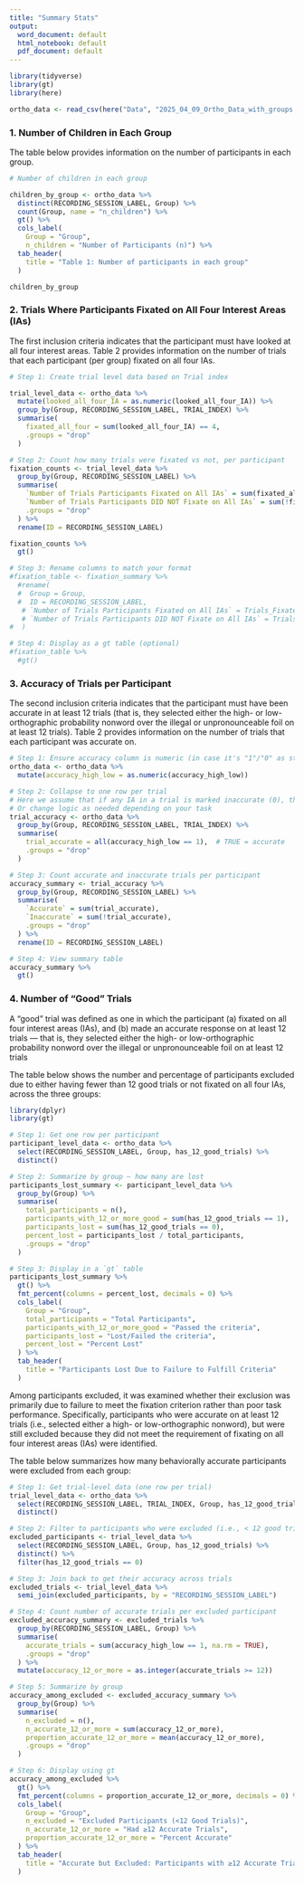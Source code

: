 ```yaml
---
title: "Summary Stats"
output:
  word_document: default
  html_notebook: default
  pdf_document: default
---
```



```r
library(tidyverse)
library(gt)
library(here)
```


```r
ortho_data <- read_csv(here("Data", "2025_04_09_Ortho_Data_with_groups.csv"))
```


### 1. Number of Children in Each Group

The table below provides information on the number of participants in each group.

```r
# Number of children in each group

children_by_group <- ortho_data %>%
  distinct(RECORDING_SESSION_LABEL, Group) %>%
  count(Group, name = "n_children") %>%
  gt() %>%
  cols_label(
    Group = "Group",
    n_children = "Number of Participants (n)") %>%
  tab_header(
    title = "Table 1: Number of participants in each group"
  )

children_by_group
```

### 2. Trials Where Participants Fixated on All Four Interest Areas (IAs)

The first inclusion criteria indicates that the participant must have looked at all four interest areas. Table 2 provides information on the number of trials that each participant (per group) fixated on all four IAs.

```r

# Step 1: Create trial level data based on Trial index

trial_level_data <- ortho_data %>%
  mutate(looked_all_four_IA = as.numeric(looked_all_four_IA)) %>%  
  group_by(Group, RECORDING_SESSION_LABEL, TRIAL_INDEX) %>%
  summarise(
    fixated_all_four = sum(looked_all_four_IA) == 4,  
    .groups = "drop"
  )

# Step 2: Count how many trials were fixated vs not, per participant
fixation_counts <- trial_level_data %>%
  group_by(Group, RECORDING_SESSION_LABEL) %>%
  summarise(
    `Number of Trials Participants Fixated on All IAs` = sum(fixated_all_four),
    `Number of Trials Participants DID NOT Fixate on All IAs` = sum(!fixated_all_four),
    .groups = "drop"
  ) %>%
  rename(ID = RECORDING_SESSION_LABEL)

fixation_counts %>%
  gt()

# Step 3: Rename columns to match your format
#fixation_table <- fixation_summary %>%
  #rename(
  #  Group = Group,
  #  ID = RECORDING_SESSION_LABEL,
   # `Number of Trials Participants Fixated on All IAs` = Trials_Fixated_All_IAs,
   # `Number of Trials Participants DID NOT Fixate on All IAs` = Trials_Not_Fixated_All_IAs
#  )

# Step 4: Display as a gt table (optional)
#fixation_table %>%
  #gt()

```

### 3. Accuracy of Trials per Participant

The second inclusion criteria indicates that the participant must have been accurate in at least 12 trials (that is, they selected either the high- or low-orthographic probability nonword over the illegal or unpronounceable foil on at least 12 trials). Table 2 provides information on the number of trials that each participant was accurate on.

```r
# Step 1: Ensure accuracy column is numeric (in case it's "1"/"0" as string)
ortho_data <- ortho_data %>%
  mutate(accuracy_high_low = as.numeric(accuracy_high_low))

# Step 2: Collapse to one row per trial
# Here we assume that if any IA in a trial is marked inaccurate (0), the whole trial is inaccurate
# Or change logic as needed depending on your task
trial_accuracy <- ortho_data %>%
  group_by(Group, RECORDING_SESSION_LABEL, TRIAL_INDEX) %>%
  summarise(
    trial_accurate = all(accuracy_high_low == 1),  # TRUE = accurate
    .groups = "drop"
  )

# Step 3: Count accurate and inaccurate trials per participant
accuracy_summary <- trial_accuracy %>%
  group_by(Group, RECORDING_SESSION_LABEL) %>%
  summarise(
    `Accurate` = sum(trial_accurate),
    `Inaccurate` = sum(!trial_accurate),
    .groups = "drop"
  ) %>%
  rename(ID = RECORDING_SESSION_LABEL)

# Step 4: View summary table
accuracy_summary %>%
  gt()

```


### 4. Number of "Good" Trials

A “good” trial was defined as one in which the participant (a) fixated on all four interest areas (IAs), and (b) made an accurate response on at least 12 trials — that is, they selected either the high- or low-orthographic probability nonword over the illegal or unpronounceable foil on at least 12 trials

The table below shows the number and percentage of participants excluded due to either having fewer than 12 good trials or not fixated on all four IAs, across the three groups:

```r
library(dplyr)
library(gt)

# Step 1: Get one row per participant
participant_level_data <- ortho_data %>%
  select(RECORDING_SESSION_LABEL, Group, has_12_good_trials) %>%
  distinct()

# Step 2: Summarize by group — how many are lost
participants_lost_summary <- participant_level_data %>%
  group_by(Group) %>%
  summarise(
    total_participants = n(),
    participants_with_12_or_more_good = sum(has_12_good_trials == 1),
    participants_lost = sum(has_12_good_trials == 0),
    percent_lost = participants_lost / total_participants,
    .groups = "drop"
  )

# Step 3: Display in a `gt` table
participants_lost_summary %>%
  gt() %>%
  fmt_percent(columns = percent_lost, decimals = 0) %>%
  cols_label(
    Group = "Group",
    total_participants = "Total Participants",
    participants_with_12_or_more_good = "Passed the criteria",
    participants_lost = "Lost/Failed the criteria",
    percent_lost = "Percent Lost"
  ) %>%
  tab_header(
    title = "Participants Lost Due to Failure to Fulfill Criteria"
  )

```

Among participants excluded, it was examined whether their exclusion was primarily due to failure to meet the fixation criterion rather than poor task performance. Specifically, participants who were accurate on at least 12 trials (i.e., selected either a high- or low-orthographic nonword), but were still excluded because they did not meet the requirement of fixating on all four interest areas (IAs) were identified.

The table below summarizes how many behaviorally accurate participants were excluded from each group:

```r

# Step 1: Get trial-level data (one row per trial)
trial_level_data <- ortho_data %>%
  select(RECORDING_SESSION_LABEL, TRIAL_INDEX, Group, has_12_good_trials, accuracy_high_low) %>%
  distinct()

# Step 2: Filter to participants who were excluded (i.e., < 12 good trials)
excluded_participants <- trial_level_data %>%
  select(RECORDING_SESSION_LABEL, Group, has_12_good_trials) %>%
  distinct() %>%
  filter(has_12_good_trials == 0)

# Step 3: Join back to get their accuracy across trials
excluded_trials <- trial_level_data %>%
  semi_join(excluded_participants, by = "RECORDING_SESSION_LABEL")

# Step 4: Count number of accurate trials per excluded participant
excluded_accuracy_summary <- excluded_trials %>%
  group_by(RECORDING_SESSION_LABEL, Group) %>%
  summarise(
    accurate_trials = sum(accuracy_high_low == 1, na.rm = TRUE),
    .groups = "drop"
  ) %>%
  mutate(accuracy_12_or_more = as.integer(accurate_trials >= 12))

# Step 5: Summarize by group
accuracy_among_excluded <- excluded_accuracy_summary %>%
  group_by(Group) %>%
  summarise(
    n_excluded = n(),
    n_accurate_12_or_more = sum(accuracy_12_or_more),
    proportion_accurate_12_or_more = mean(accuracy_12_or_more),
    .groups = "drop"
  )

# Step 6: Display using gt
accuracy_among_excluded %>%
  gt() %>%
  fmt_percent(columns = proportion_accurate_12_or_more, decimals = 0) %>%
  cols_label(
    Group = "Group",
    n_excluded = "Excluded Participants (<12 Good Trials)",
    n_accurate_12_or_more = "Had ≥12 Accurate Trials",
    proportion_accurate_12_or_more = "Percent Accurate"
  ) %>%
  tab_header(
    title = "Accurate but Excluded: Participants with ≥12 Accurate Trials but <12 'Good' Trials"
  )

```




































































